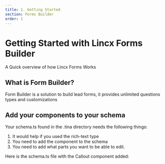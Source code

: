 ```yaml
---
title: 1. Getting Started
section: Forms Builder
order: 1
---
```


# Getting Started with Lincx Forms Builder

A Quick overview of how Lincx Forms Works

## What is Form Builder?

Form Builder is a solution to build lead forms, it provides unlimited questions types and customizations

## Add your components to your schema

Your schema.ts found in the .tina directory needs the following things:

1. It would help if you used the rich-text type
2. You need to add the component to the schema
3. You need to add what parts you want to be able to edit.

Here is the schema.ts file with the Callout component added:
